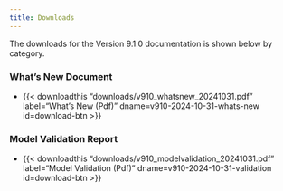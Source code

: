 ```yaml
---
title: Downloads
---
```


The downloads for the Version 9.1.0 documentation is shown below by category.

### What's New Document

 - {{< downloadthis "downloads/v910_whatsnew_20241031.pdf" label="What's New (Pdf)" dname=v910-2024-10-31-whats-new id=download-btn >}}


### Model Validation Report

 - {{< downloadthis "downloads/v910_modelvalidation_20241031.pdf" label="Model Validation (Pdf)" dname=v910-2024-10-31-validation id=download-btn >}}
